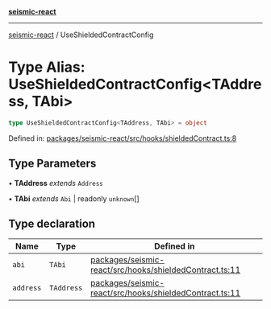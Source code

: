 [**seismic-react**](/seismic-react/README.mdx)

---

[seismic-react](/seismic-react/globals.mdx) / UseShieldedContractConfig

# Type Alias: UseShieldedContractConfig\<TAddress, TAbi\>

```ts
type UseShieldedContractConfig<TAddress, TAbi> = object
```

Defined in: [packages/seismic-react/src/hooks/shieldedContract.ts:8](https://github.com/SeismicSystems/seismic-client/blob/63496655224ae1d3e8c312c6d8d80f51a6b6de42/packages/seismic-react/src/hooks/shieldedContract.ts#L8)

## Type Parameters

• **TAddress** _extends_ `Address`

• **TAbi** _extends_ `Abi` \| readonly `unknown`[]

## Type declaration

| Name                           | Type       | Defined in                                                                                                                                                                                                         |
| ------------------------------ | ---------- | ------------------------------------------------------------------------------------------------------------------------------------------------------------------------------------------------------------------ |
| <a id="abi"></a> `abi`         | `TAbi`     | [packages/seismic-react/src/hooks/shieldedContract.ts:11](https://github.com/SeismicSystems/seismic-client/blob/63496655224ae1d3e8c312c6d8d80f51a6b6de42/packages/seismic-react/src/hooks/shieldedContract.ts#L11) |
| <a id="address"></a> `address` | `TAddress` | [packages/seismic-react/src/hooks/shieldedContract.ts:11](https://github.com/SeismicSystems/seismic-client/blob/63496655224ae1d3e8c312c6d8d80f51a6b6de42/packages/seismic-react/src/hooks/shieldedContract.ts#L11) |
